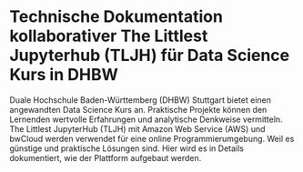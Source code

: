 # Technische Dokumentation kollaborativer The Littlest Jupyterhub (TLJH) für Data Science Kurs in DHBW
 
Duale Hochschule Baden-Württemberg (DHBW) Stuttgart bietet einen angewandten Data Science Kurs an. Praktische Projekte können den Lernenden wertvolle Erfahrungen und analytische Denkweise vermitteln. The Littlest JupyterHub (TLJH) mit Amazon Web Service (AWS) und bwCloud werden verwendet für eine online Programmierumgebung. Weil es günstige und praktische Lösungen sind. Hier wird es in Details dokumentiert, wie der Plattform aufgebaut werden.
